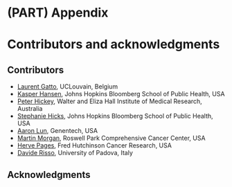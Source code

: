 # (PART) Appendix {-}

# Contributors and acknowledgments{-}


## Contributors

- [Laurent Gatto](https://lgatto.github.io), UCLouvain, Belgium
- [Kasper Hansen](https://www.hansenlab.org), Johns Hopkins Bloomberg School of Public Health, USA
- [Peter Hickey](https://peterhickey.org/), Walter and Eliza Hall Institute of Medical Research, Australia
- [Stephanie Hicks](https://www.stephaniehicks.com), Johns Hopkins Bloomberg School of Public Health, USA
- [Aaron Lun](https://github.com/LTLA), Genentech, USA
- [Martin Morgan](https://www.roswellpark.org/martin-morgan), Roswell Park Comprehensive Cancer Center, USA
- [Herve Pages](https://github.com/hpages), Fred Hutchinson Cancer Research, USA
- [Davide Risso](https://drisso.github.io), University of Padova, Italy

## Acknowledgments


